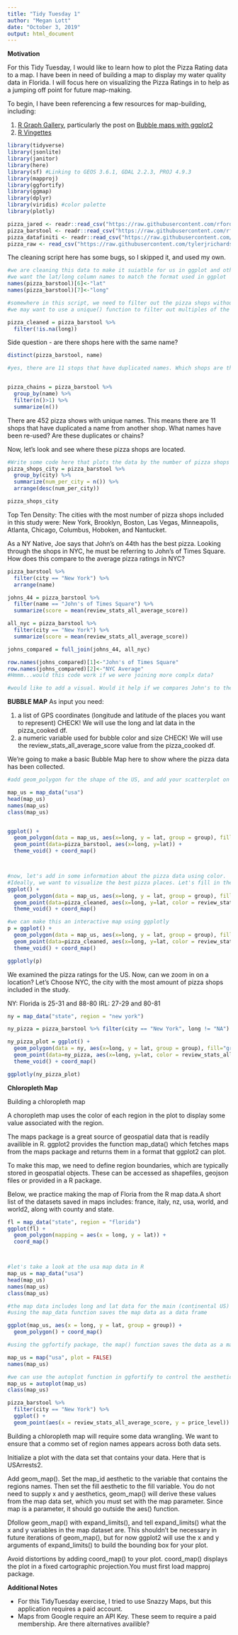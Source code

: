 ---
title: "Tidy Tuesday 1"
author: "Megan Lott"
date: "October 3, 2019"
output: html_document
---

**Motivation** 

For this Tidy Tuesday, I would like to learn how to plot the Pizza Rating data to a map. I have been in need of building a map to display my water quality data in Florida. I will focus here on visualizing the Pizza Ratings in to help as a jumping off point for future map-making. 

To begin, I have been referencing a few resources for map-building, including: 

1. [R Graph Gallery](https://www.r-graph-gallery.com/), particularly the post on [Bubble maps with ggplot2](Bubble map with ggplot2)
2. [R Vingettes](https://cran.r-project.org/web/packages/ggfortify/vignettes/plot_map.html)


```{r load libraries}

library(tidyverse)
library(jsonlite)
library(janitor)
library(here)
library(sf) #Linking to GEOS 3.6.1, GDAL 2.2.3, PROJ 4.9.3
library(mapproj)
library(ggfortify)
library(ggmap)
library(dplyr)
library(viridis) #color palette
library(plotly)

```


```{r load data}

pizza_jared <- readr::read_csv("https://raw.githubusercontent.com/rfordatascience/tidytuesday/master/data/2019/2019-10-01/pizza_jared.csv")
pizza_barstool <- readr::read_csv("https://raw.githubusercontent.com/rfordatascience/tidytuesday/master/data/2019/2019-10-01/pizza_barstool.csv")
pizza_datafiniti <- readr::read_csv("https://raw.githubusercontent.com/rfordatascience/tidytuesday/master/data/2019/2019-10-01/pizza_datafiniti.csv")
pizza_raw <- read_csv("https://raw.githubusercontent.com/tylerjrichards/Barstool_Pizza/master/pizza_data.csv")

```

The cleaning script here has some bugs, so I skipped it, and used my own.


```{r data cleaning}

#we are cleaning this data to make it suiatble for us in ggplot and other mapping functions
#we want the lat/long column names to match the format used in ggplot
names(pizza_barstool)[6]<-"lat" 
names(pizza_barstool)[7]<-"long" 

#somewhere in this script, we need to filter out the pizza shops without long/lat data (there are 2)
#we may want to use a unique() function to filter out multiples of the same pizza shop - do this by address, perhaps, and not by name, in case there are shops with the same name 

pizza_cleaned = pizza_barstool %>%
  filter(!is.na(long)) 
```

Side question - are there shops here with the same name?

```{r}


distinct(pizza_barstool, name)

#yes, there are 11 stops that have duplicated names. Which shops are these?


pizza_chains = pizza_barstool %>% 
  group_by(name) %>% 
  filter(n()>1) %>% 
  summarize(n())


```


There are 452 pizza shows with unique names. This means there are 11 shops that have duplicated a name from another shop. What names have been re-used? Are these duplicates or chains?


Now, let's look and see where these pizza shops are located. 

```{r}

#Write some code here that plots the data by the number of pizza shops per city.
pizza_shops_city = pizza_barstool %>% 
  group_by(city) %>%
  summarize(num_per_city = n()) %>%
  arrange(desc(num_per_city))

pizza_shops_city

```
Top Ten Density: The cities with the most number of pizza shops included in this study were: New York, Brooklyn, Boston, Las Vegas, Minneapolis, Atlanta, Chicago, Columbus, Hoboken, and Nantucket. 



As a NY Native, Joe says that John's on 44th has the best pizza. Looking through the shops in NYC, he must be referring to John's of Times Square. How does this compare to the average pizza ratings in NYC? 


```{r}
pizza_barstool %>% 
  filter(city == "New York") %>%
  arrange(name)

johns_44 = pizza_barstool %>% 
  filter(name == "John's of Times Square") %>%
  summarize(score = mean(review_stats_all_average_score))

all_nyc = pizza_barstool %>%
  filter(city == "New York") %>%
  summarize(score = mean(review_stats_all_average_score))

johns_compared = full_join(johns_44, all_nyc)

row.names(johns_compared)[1]<-"John's of Times Square" 
row.names(johns_compared)[2]<-"NYC Average"
#Hmmm...would this code work if we were joining more complx data?

#would like to add a visual. Would it help if we compares John's to the best of NYC? And the worst? What about the median? Or a t-test?

```



**BUBBLE MAP**
As input you need:

1. a list of GPS coordinates (longitude and latitude of the places you want to represent) CHECK! We will use the long and lat data in the pizza_cooked df. 
2. a numeric variable used for bubble color and size CHECK! We will use the review_stats_all_average_score value from the pizza_cooked df. 

We're going to make a basic Bubble Map here to show where the pizza data has been collected.

```{r bubble map with pizza data}

#add geom_polygon for the shape of the US, and add your scatterplot on it with geom_point() to map the locations of the pizza shops rated in this data.

map_us = map_data("usa")
head(map_us)
names(map_us)
class(map_us)


ggplot() +
  geom_polygon(data = map_us, aes(x=long, y = lat, group = group), fill="grey", alpha=0.3) +
  geom_point(data=pizza_barstool, aes(x=long, y=lat)) +
  theme_void() + coord_map() 



#now, let's add in some information about the pizza data using color. 
#Ideally, we want to visualize the best pizza places. Let's fill in the figure by pizza rating per shop.
ggplot() +
  geom_polygon(data = map_us, aes(x=long, y = lat, group = group), fill="grey", alpha=0.3) +
  geom_point(data=pizza_cleaned, aes(x=long, y=lat, color = review_stats_all_average_score)) +
  theme_void() + coord_map() 

#we can make this an interactive map using ggplotly
p = ggplot() +
  geom_polygon(data = map_us, aes(x=long, y = lat, group = group), fill="grey", alpha=0.3) +
  geom_point(data=pizza_cleaned, aes(x=long, y=lat, color = review_stats_all_average_score)) +
  theme_void() + coord_map() 

ggplotly(p)


```


We examined the pizza ratings for the US. Now, can we zoom in on a location? Let's Choose NYC, the city with the most amount of pizza shops included in the study. 

NY:
Florida is 25-31 and 88-80
IRL: 27-29 and 80-81

```{r zoom into the state of New York}
ny = map_data("state", region = "new york")

ny_pizza = pizza_barstool %>% filter(city == "New York", long != "NA") 

ny_pizza_plot = ggplot() +
  geom_polygon(data = ny, aes(x=long, y = lat, group = group), fill="grey", alpha=0.3) +
  geom_point(data=ny_pizza, aes(x=long, y=lat, color = review_stats_all_average_score)) +
  theme_void() + coord_map() 

ggplotly(ny_pizza_plot)

```



**Chloropleth Map**


Building a chloropleth map 

A choropleth map uses the color of each region in the plot to display some value associated with the region. 


The maps package is a great source of geospatial data that is readily availible in R. ggplot2 provides the function map_data() which fetches maps from the maps package and returns them in a format that ggplot2 can plot.

To make this map, we need to define region boundaries, which are typically stored in geospatial objects. These can be accessed as shapefiles, geojson files or provided in a R package. 

Below, we practice making the map of Floria from the R map data.A short list of the datasets saved in maps includes: france, italy, nz, usa, world, and world2, along with county and state.


```{r}

fl = map_data("state", region = "florida")
ggplot(fl) +
  geom_polygon(mapping = aes(x = long, y = lat)) + 
  coord_map() 



#let's take a look at the usa map data in R
map_us = map_data("usa")
head(map_us)
names(map_us)
class(map_us)

#the map data includes long and lat data for the main (continental US)
#using the map_data function saves the map data as a data frame

ggplot(map_us, aes(x = long, y = lat, group = group)) +
  geom_polygon() + coord_map()

#using the ggfortify package, the map() function saves the data as a map

map_us = map("usa", plot = FALSE)
names(map_us)

#we can use the autoplot function in ggfortify to control the aesthetics 
map_us = autoplot(map_us)
class(map_us)

```


```{r}

pizza_barstool %>%
  filter(city == "New York") %>%
  ggplot() + 
  geom_point(aes(x = review_stats_all_average_score, y = price_level))

```


Building a chloropleth map will require some data wrangling. We want to ensure that a commo set of region names appears across both data sets.

Initialize a plot with the data set that contains your data. Here that is USArrests2.

Add geom_map(). Set the map_id aesthetic to the variable that contains the regions names. Then set the fill aesthetic to the fill variable. You do not need to supply x and y aesthetics, geom_map() will derive these values from the map data set, which you must set with the map parameter. Since map is a parameter, it should go outside the aes() function.

Dfollow geom_map() with expand_limits(), and tell expand_limits() what the x and y variables in the map dataset are. This shouldn’t be necessary in future iterations of geom_map(), but for now ggplot2 will use the x and y arguments of expand_limits() to build the bounding box for your plot.

Avoid distortions by adding coord_map() to your plot. coord_map() displays the plot in a fixed cartographic projection.You must first load mapproj package.


**Additional Notes** 

- For this TidyTuesday exercise, I tried to use Snazzy Maps, but this application requires a paid account.
- Maps from Google require an API Key. These seem to require a paid membership. Are there alternatives availible?